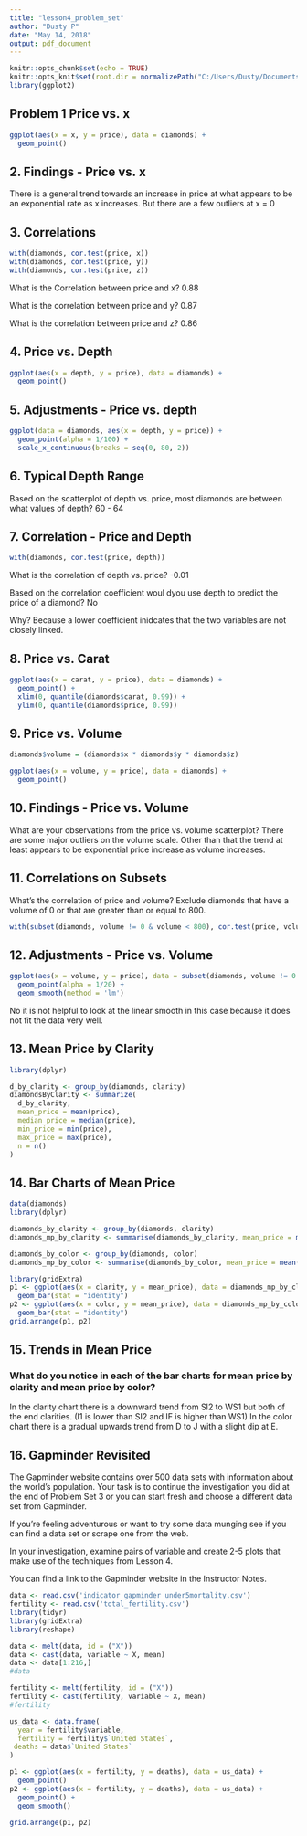 ```yaml
---
title: "lesson4_problem_set"
author: "Dusty P"
date: "May 14, 2018"
output: pdf_document
---
```


```r
knitr::opts_chunk$set(echo = TRUE)
knitr::opts_knit$set(root.dir = normalizePath("C:/Users/Dusty/Documents/coding/projects/Udacity/Data Analysis/eda/lesson4"))
library(ggplot2)
```

## Problem 1 Price vs. x

```r
ggplot(aes(x = x, y = price), data = diamonds) +
  geom_point()
```

## 2. Findings - Price vs. x

There is a general trend towards an increase in price at what appears to be an exponential rate as x increases. But there are a few outliers at x = 0

## 3. Correlations

```r
with(diamonds, cor.test(price, x))
with(diamonds, cor.test(price, y))
with(diamonds, cor.test(price, z))
```

What is the Correlation between price and x?
0.88

What is the correlation between price and y?
0.87

What is the correlation between price and z?
0.86


## 4. Price vs. Depth

```r
ggplot(aes(x = depth, y = price), data = diamonds) +
  geom_point()
```


## 5. Adjustments - Price vs. depth

```r
ggplot(data = diamonds, aes(x = depth, y = price)) + 
  geom_point(alpha = 1/100) +
  scale_x_continuous(breaks = seq(0, 80, 2))
```


## 6. Typical Depth Range

Based on the scatterplot of depth vs. price, most diamonds are between what values of depth?
60 - 64


## 7. Correlation - Price and Depth

```r
with(diamonds, cor.test(price, depth))
```

What is the correlation of depth vs. price?
-0.01

Based on the correlation coefficient woul dyou use depth to predict the price of a diamond?
No

Why?
Because a lower coefficient inidcates that the two variables are not closely linked.


## 8. Price vs. Carat

```r
ggplot(aes(x = carat, y = price), data = diamonds) + 
  geom_point() +
  xlim(0, quantile(diamonds$carat, 0.99)) +
  ylim(0, quantile(diamonds$price, 0.99))
```


## 9. Price vs. Volume

```r
diamonds$volume = (diamonds$x * diamonds$y * diamonds$z)

ggplot(aes(x = volume, y = price), data = diamonds) +
  geom_point()
```


## 10. Findings - Price vs. Volume

What are your observations from the price vs. volume scatterplot?
There are some major outliers on the volume scale. Other than that the trend at least appears to be exponential price increase as volume increases.


## 11. Correlations on Subsets

What's the correlation of price and volume?
Exclude diamonds that have a volume of 0 or that are greater than or equal to 800.

```r
with(subset(diamonds, volume != 0 & volume < 800), cor.test(price, volume))
```


## 12. Adjustments - Price vs. Volume

```r
ggplot(aes(x = volume, y = price), data = subset(diamonds, volume != 0 & volume < 800)) +
  geom_point(alpha = 1/20) +
  geom_smooth(method = 'lm')
```

No it is not helpful to look at the linear smooth in this case because it does not fit the data very well.


## 13. Mean Price by Clarity

```r
library(dplyr)

d_by_clarity <- group_by(diamonds, clarity)
diamondsByClarity <- summarize(
  d_by_clarity,
  mean_price = mean(price),
  median_price = median(price),
  min_price = min(price),
  max_price = max(price),
  n = n()
)
```


## 14. Bar Charts of Mean Price

```r
data(diamonds)
library(dplyr)

diamonds_by_clarity <- group_by(diamonds, clarity)
diamonds_mp_by_clarity <- summarise(diamonds_by_clarity, mean_price = mean(price))

diamonds_by_color <- group_by(diamonds, color)
diamonds_mp_by_color <- summarise(diamonds_by_color, mean_price = mean(price))

library(gridExtra)
p1 <- ggplot(aes(x = clarity, y = mean_price), data = diamonds_mp_by_clarity) +
  geom_bar(stat = "identity")
p2 <- ggplot(aes(x = color, y = mean_price), data = diamonds_mp_by_color) +
  geom_bar(stat = "identity")
grid.arrange(p1, p2)
```


## 15. Trends in Mean Price

### What do you notice in each of the bar charts for mean price by clarity and mean price by color?
In the clarity chart there is a downward trend from SI2 to WS1 but both of the end clarities. (I1 is lower than SI2 and IF is higher than WS1)
In the color chart there is a gradual upwards trend from D to J with a slight dip at E.


## 16. Gapminder Revisited

The Gapminder website contains over 500 data sets with information about
the world's population. Your task is to continue the investigation you did at the
end of Problem Set 3 or you can start fresh and choose a different
data set from Gapminder.

If you’re feeling adventurous or want to try some data munging see if you can
find a data set or scrape one from the web.

In your investigation, examine pairs of variable and create 2-5 plots that make
use of the techniques from Lesson 4.

You can find a link to the Gapminder website in the Instructor Notes.

```r
data <- read.csv('indicator gapminder under5mortality.csv')
fertility <- read.csv('total_fertility.csv')
library(tidyr)
library(gridExtra)
library(reshape)

data <- melt(data, id = ("X"))
data <- cast(data, variable ~ X, mean)
data <- data[1:216,]
#data

fertility <- melt(fertility, id = ("X"))
fertility <- cast(fertility, variable ~ X, mean)
#fertility

us_data <- data.frame(
  year = fertility$variable,
  fertility = fertility$`United States`,
 deaths = data$`United States`
)

p1 <- ggplot(aes(x = fertility, y = deaths), data = us_data) +
  geom_point()
p2 <- ggplot(aes(x = fertility, y = deaths), data = us_data) +
  geom_point() +
  geom_smooth()

grid.arrange(p1, p2)
```


